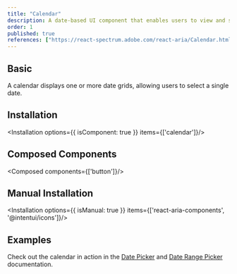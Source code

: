 ```yaml
---
title: "Calendar"
description: A date-based UI component that enables users to view and select dates, supporting scheduling and event tracking.
order: 1
published: true
references: ["https://react-spectrum.adobe.com/react-aria/Calendar.html#props"]
---
```


## Basic
A calendar displays one or more date grids, allowing users to select a single date.
<How toUse="date-and-time/calendar/calendar-demo" />

## Installation
<Installation options={{ isComponent: true }} items={['calendar']}/>

## Composed Components
<Composed components={['button']}/>

## Manual Installation
<Installation options={{ isManual: true }} items={['react-aria-components', '@intentui/icons']}/>

<SourceCode toShow='calendar'/>

## Examples
Check out the calendar in action in the [Date Picker](/docs/components/date-and-time/date-picker) and [Date Range Picker](/docs/components/date-and-time/date-range-picker) documentation.
